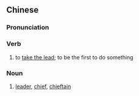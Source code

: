 {{also|领头}}
==Chinese==
{{zh-forms|s=领头}}

===Pronunciation===
{{zh-pron
|m=lǐngtóu
|c=ling5 tau4
|cat=v,n
}}

===Verb===
{{zh-verb}}

# {{lb|zh|colloquial}} to [[take the lead]]; to be the first to do something

===Noun===
{{zh-noun}}

# [[leader]], [[chief]], [[chieftain]]